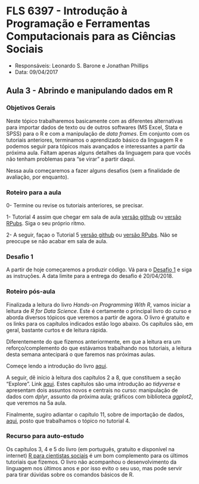 #  FLS 6397 - Introdução à Programação e Ferramentas Computacionais para as Ciências Sociais

- Responsáveis: Leonardo S. Barone e Jonathan Phillips
- Data: 09/04/2017

## Aula 3 - Abrindo e manipulando dados em R

### Objetivos Gerais

Neste tópico trabalharemos basicamente com as diferentes alternativas para importar dados de texto ou de outros softwares (MS Excel, Stata e SPSS) para o R e com a manipulação de _data frames_. Em conjunto com os tutoriais anteriores, terminamos o aprendizado básico da linguagem R e podemos seguir para tópicos mais avançados e interessantes a partir da próxima aula. Faltam apenas alguns detalhes da linguagem para que vocês não tenham problemas para "se virar" a partir daqui.

Nessa aula começaremos a fazer alguns desafios (sem a finalidade de avaliação, por enquanto).

### Roteiro para a aula

0- Termine ou revise os tutoriais anteriores, se precisar.

1- Tutorial 4 assim que chegar em sala de aula [versão github](https://github.com/leobarone/FLS6397_2018/blob/master/tutorials/tutorial04.Rmd) ou [versão RPubs](). Siga o seu próprio ritmo.

2- A seguir, façao o Tutorial 5 [versão github](https://github.com/leobarone/FLS6397_2018/blob/master/tutorials/tutorial05.Rmd) ou [versão RPubs](). Não se preocupe se não acabar em sala de aula.

### Desafio 1

A partir de hoje começaremos a produzir código. Vá para o [Desafio 1](https://github.com/leobarone/FLS6397_2018/blob/master/activities/datachallenge1.md) e siga as instruções. A data limite para a entrega do desafio é 20/04/2018.

### Roteiro pós-aula

Finalizada a leitura do livro  _Hands-on Programming With R_, vamos iniciar a leitura de _R for Data Science_. Este é certamente o principal livro do curso e aborda diversos tópicos que veremos a partir de agora. O livro é gratuito e os links para os capítulos indicados estão logo abaixo. Os capítulos são, em geral, bastante curtos e de leitura rápida. 

Diferentemente do que fizemos anteriormente, em que a leitura era um reforço/complemento do que estávamos trabalhando nos tutoriais, a leitura desta semana antecipará o que faremos nas próximas aulas.

Começe lendo a introdução do livro [aqui](http://r4ds.had.co.nz/introduction.html).

A seguir, dê início à leitura dos capítulos 2 a 8, que constituem a seção "Explore". Link [aqui](http://r4ds.had.co.nz/explore-intro.html). Estes capítulos são uma introdução ao _tidyverse_ e apresentam dois assuntos novos e centrais no curso: manipulação de dados com _dplyr_, assunto da próxima aula; gráficos com biblioteca _ggplot2_, que veremos na 5a aula. 

Finalmente, sugiro adiantar o capítulo 11, sobre de importação de dados, [aqui](http://r4ds.had.co.nz/data-import.html), posto que trabalhamos o tópico no tutorial 4.

### Recurso para auto-estudo

Os capítulos 3, 4 e 5 do livro (em português, gratuito e disponível na internet) [R para cientistas sociais](http://www.uesc.br/editora/livrosdigitais_20140513/r_cientistas.pdf) é um bom complemento para os últimos tutoriais que fizemos. O livro não acompanhou o desenvolvimento da linguagem nos últimos anos e por isso evito o seu uso, mas pode servir para tirar dúvidas sobre os comandos básicos de R.